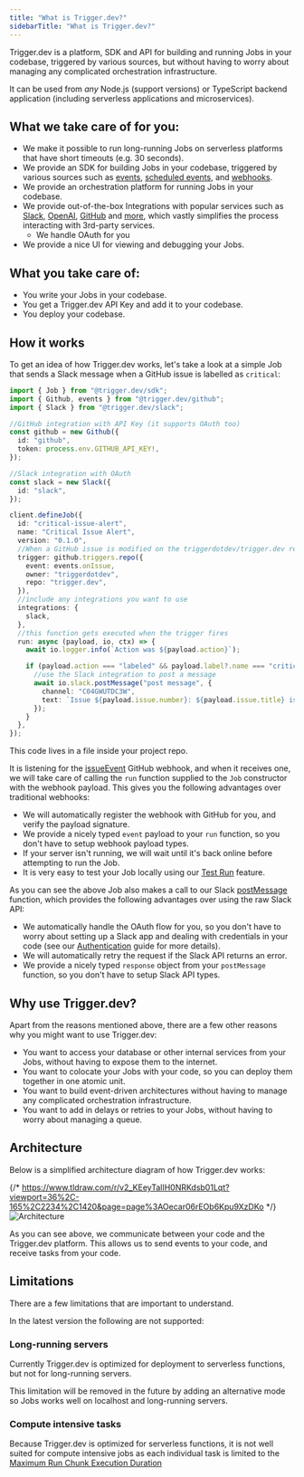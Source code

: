```yaml
---
title: "What is Trigger.dev?"
sidebarTitle: "What is Trigger.dev?"
---
```


Trigger.dev is a platform, SDK and API for building and running Jobs in your codebase, triggered by various sources, but without having to worry about managing any complicated orchestration infrastructure.

It can be used from _any_ Node.js (support versions) or TypeScript backend application (including serverless applications and microservices).

## What we take care of for you:

- We make it possible to run long-running Jobs on serverless platforms that have short timeouts (e.g. 30 seconds).
- We provide an SDK for building Jobs in your codebase, triggered by various sources such as [events](/triggers/events), [scheduled events](/triggers/scheduled-events), and [webhooks](/triggers/webhooks).
- We provide an orchestration platform for running Jobs in your codebase.
- We provide out-of-the-box Integrations with popular services such as [Slack](/integrations/apis/slack), [OpenAI](/integrations/apis/openai), [GitHub](/integrations/apis/github) and [more](/integrations), which vastly simplifies the process interacting with 3rd-party services.
  - We handle OAuth for you
- We provide a nice UI for viewing and debugging your Jobs.

## What you take care of:

- You write your Jobs in your codebase.
- You get a Trigger.dev API Key and add it to your codebase.
- You deploy your codebase.

## How it works

To get an idea of how Trigger.dev works, let's take a look at a simple Job that sends a Slack message when a GitHub issue is labelled as `critical`:

```ts
import { Job } from "@trigger.dev/sdk";
import { Github, events } from "@trigger.dev/github";
import { Slack } from "@trigger.dev/slack";

//GitHub integration with API Key (it supports OAuth too)
const github = new Github({
  id: "github",
  token: process.env.GITHUB_API_KEY!,
});

//Slack integration with OAuth
const slack = new Slack({
  id: "slack",
});

client.defineJob({
  id: "critical-issue-alert",
  name: "Critical Issue Alert",
  version: "0.1.0",
  //When a GitHub issue is modified on the triggerdotdev/trigger.dev repo
  trigger: github.triggers.repo({
    event: events.onIssue,
    owner: "triggerdotdev",
    repo: "trigger.dev",
  }),
  //include any integrations you want to use
  integrations: {
    slack,
  },
  //this function gets executed when the trigger fires
  run: async (payload, io, ctx) => {
    await io.logger.info(`Action was ${payload.action}`);

    if (payload.action === "labeled" && payload.label?.name === "critical") {
      //use the Slack integration to post a message
      await io.slack.postMessage("post message", {
        channel: "C04GWUTDC3W",
        text: `Issue ${payload.issue.number}: ${payload.issue.title} is critical!`,
      });
    }
  },
});
```

This code lives in a file inside your project repo.

It is listening for the [issueEvent](/integrations/apis/github/triggers) GitHub webhook, and when it receives one, we will take care of calling the `run` function supplied to the `Job` constructor with the webhook payload. This gives you the following advantages over traditional webhooks:

- We will automatically register the webhook with GitHub for you, and verify the payload signature.
- We provide a nicely typed `event` payload to your `run` function, so you don't have to setup webhook payload types.
- If your server isn't running, we will wait until it's back online before attempting to run the Job.
- It is very easy to test your Job locally using our [Test Run](/guides/running-tests) feature.

As you can see the above Job also makes a call to our Slack [postMessage](/integrations/apis/slack) function, which provides the following advantages over using the raw Slack API:

- We automatically handle the OAuth flow for you, so you don't have to worry about setting up a Slack app and dealing with credentials in your code (see our [Authentication](/concepts/authentication) guide for more details).
- We will automatically retry the request if the Slack API returns an error.
- We provide a nicely typed `response` object from your `postMessage` function, so you don't have to setup Slack API types.

## Why use Trigger.dev?

Apart from the reasons mentioned above, there are a few other reasons why you might want to use Trigger.dev:

- You want to access your database or other internal services from your Jobs, without having to expose them to the internet.
- You want to colocate your Jobs with your code, so you can deploy them together in one atomic unit.
- You want to build event-driven architectures without having to manage any complicated orchestration infrastructure.
- You want to add in delays or retries to your Jobs, without having to worry about managing a queue.

## Architecture

Below is a simplified architecture diagram of how Trigger.dev works:

{/* https://www.tldraw.com/r/v2_KEeyTalIH0NRKdsb01Lqt?viewport=36%2C-165%2C2234%2C1420&page=page%3AOecar06rEOb6Kpu9XzDKo */}
![Architecture](/images/architecture.png)

As you can see above, we communicate between your code and the Trigger.dev platform. This allows us to send events to your code, and receive tasks from your code.

## Limitations

There are a few limitations that are important to understand.

In the latest version the following are not supported:

### Long-running servers

Currently Trigger.dev is optimized for deployment to serverless functions, but not for long-running servers.

This limitation will be removed in the future by adding an alternative mode so Jobs works well on localhost and long-running servers.

### Compute intensive tasks

Because Trigger.dev is optimized for serverless functions, it is not well suited for compute intensive jobs as each individual task is limited to the [Maximum Run Chunk Execution Duration](/placeholder)
